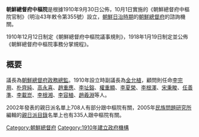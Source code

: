 {{unreferenced|time=2010-01-11T09:21:34+00:00}}
{{Infobox Chinese
|title=朝鮮總督府中樞院
|kanji=朝鮮総督府中枢院
|kana=ちょうせんそうとくふちゅうすういん
|romaji=Chōsensōtokufu chūsūin
|hanja=朝鮮總督府 中樞院
|hangul=조선총독부 중추원
|rr=Joseonchongdokbu jungchuwon
|mr=Chosŏnch'ongdokpu chungch'uwŏn
}}
'''朝鮮總督府中樞院'''是根據1910年9月30日公佈，10月1日實施的《朝鮮總督府中樞院官制》（明治43年敕令第355號）設立，[[朝鮮日治時期|朝鮮日治時期]]的[[朝鮮總督府|朝鮮總督府]]的諮詢機關。

1910年12月12日制定《朝鮮總督府中樞院議事規則》，1918年1月19日制定並公佈《朝鮮總督府中樞院事務分掌規程》。

== 概要 ==
議長為[[朝鮮總督府政務總監|朝鮮總督府政務總監]]。1910年設立時副議長為[[金允植|金允植]]，顧問則任命[[李完用|李完用]]、[[朴齊純|朴齊純]]、[[高永喜|高永喜]]、[[趙重應|趙重應]]、[[李址鎔|李址鎔]]、[[權重顯|權重顯]]、[[李夏榮|李夏榮]]、[[李根澤|李根澤]]、[[宋秉畯|宋秉畯]]、[[任善準|任善準]]、[[李載崑|李載崑]]、[[李根湘|李根湘]]、[[李容稙|李容稙]]、[[趙羲淵|趙羲淵]]等人。

2002年發表的親日派名單上708人有部分跟中樞院有關，2005年[[民族問題研究所|民族問題研究所]]編輯的[[親日派目錄|親日派目錄]]名單上也有335人跟中樞院有關。

{{朝鮮總督府}}
{{DEFAULTSORT:Chōsen Sōtokufu Chūsūin}}
[[Category:朝鮮總督府|Category:朝鮮總督府]]
[[Category:1910年建立政府機構|Category:1910年建立政府機構]]{{Korea-stub}}